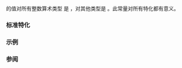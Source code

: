 {{cpp/types/numeric_limits/title|is_integer}}
{{cpp/types/numeric_limits/navbar}}
{{dcl begin}}
{{dcl rev multi
|dcl1=
static const bool is_integer;
|since2=c++11|dcl2=
static constexpr bool is_integer;
}}
{{dcl end}}

{{c|std::numeric_limits&lt;T&gt;::is_integer}} 的值对所有整数算术类型 {{tt|T}} 是 {{c|true}}，对其他类型是 {{c|false}}。此常量对所有特化都有意义。

===标准特化===
{{dsc begin}}
{{dsc hitem|{{tt|T}}|{{c|std::numeric_limits&lt;T&gt;::is_integer}} 的值}}
{{dsc|{{c/core|/* 未特化 */}}|{{c|false}}}}
{{dsc|{{c/core|bool}}|{{c|true}}}}
{{dsc|{{c/core|char}}|{{c|true}}}}
{{dsc|{{c/core|signed char}}|{{c|true}}}}
{{dsc|{{c/core|unsigned char}}|{{c|true}}}}
{{dsc|{{c/core|wchar_t}}|{{c|true}}}}
{{dsc|{{c/core|char8_t}} {{mark since c++20}}|{{c|true}}}}
{{dsc|{{c/core|char16_t}} {{mark since c++11}}|{{c|true}}}}
{{dsc|{{c/core|char32_t}} {{mark since c++11}}|{{c|true}}}}
{{dsc|{{c/core|short}}|{{c|true}}}}
{{dsc|{{c/core|unsigned short}}|{{c|true}}}}
{{dsc|{{c/core|int}}|{{c|true}}}}
{{dsc|{{c/core|unsigned int}}|{{c|true}}}}
{{dsc|{{c/core|long}}|{{c|true}}}}
{{dsc|{{c/core|unsigned long}}|{{c|true}}}}
{{dsc|{{c/core|long long}} {{mark since c++11}}|{{c|true}}}}
{{dsc|{{c/core|unsigned long long}} {{mark since c++11}}|{{c|true}}}}
{{dsc|{{c/core|float}}|{{c|false}}}}
{{dsc|{{c/core|double}}|{{c|false}}}}
{{dsc|{{c/core|long double}}|{{c|false}}}}
{{dsc end}}

===示例===
{{example|code=
#include &lt;cstddef&gt;
#include &lt;cstdint&gt;
#include &lt;limits&gt;

static_assert
(
        std::numeric_limits&lt;bool&gt;::is_integer
    &amp;&amp;  std::numeric_limits&lt;std::size_t&gt;::is_integer
    &amp;&amp;  std::numeric_limits&lt;std::int32_t&gt;::is_integer
    &amp;&amp;  std::numeric_limits&lt;std::int64_t&gt;::is_integer
    &amp;&amp;  std::numeric_limits&lt;decltype(42)&gt;::is_integer
    &amp;&amp; !std::numeric_limits&lt;int*&gt;::is_integer
    &amp;&amp; !std::numeric_limits&lt;float&gt;::is_integer
    &amp;&amp; !std::numeric_limits&lt;double&gt;::is_integer
    &amp;&amp; !std::numeric_limits&lt;long double&gt;::is_integer
    &amp;&amp; !std::numeric_limits&lt;decltype([](){})&gt;::is_integer // P0315R4
);

int main() {}
}}

===参阅===
{{dsc begin}}
{{dsc inc|cpp/types/dsc is_integral}}
{{dsc inc|cpp/types/numeric_limits/dsc is_signed}}
{{dsc inc|cpp/types/numeric_limits/dsc is_exact}}
{{dsc inc|cpp/types/numeric_limits/dsc is_bounded}}
{{dsc end}}

{{langlinks|de|en|es|fr|it|ja|pt|ru}}